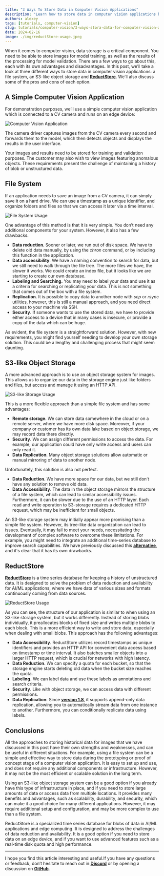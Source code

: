 ```yaml
---
title: "3 Ways To Store Data in Computer Vision Applications"
description: "Learn how to store data in computer vision applications by using ReductStore, S3-like storage or a file system."
authors: alexey
tags: [tutorials, computer-vision]
slug: tutorials/computer-vision/3-ways-stora-data-for-computer-vision-applications
date: 2024-02-16
image: ./img/reductStore-usage.jpeg
---
```


When it comes to computer vision, data storage is a critical component. You need to be able to store images for model training, as well as the results of the processing for model validation. There are a few ways to go about this, each with its own advantages and disadvantages. In this post, we’ll take a look at three different ways to store data in computer vision applications: a file system, an S3-like object storage and **[ReductStore](https://reduct.store/)**. We’ll also discuss some of the pros and cons of each option.

## A Simple Computer Vision Application

For demonstration purposes, we’ll use a simple computer vision application which is connected to a CV camera and runs on an edge device:

![Computer Vision Application](./img/computer-vision-application.jpeg)

The camera driver captures images from the CV camera every second and forwards them to the model, which then detects objects and displays the results in the user interface.

Your images and results need to be stored for training and validation purposes. The customer may also wish to view images featuring anomalous objects. These requirements present the challenge of maintaining a history of blob or unstructured data.

<!--truncate-->

## File System

If an application needs to save an image from a CV camera, it can simply save it on a hard drive. We can use a timestamp as a unique identifier, and organize folders and files so that we can access it later via a time interval.

![File System Usage](./img/file-system-usage.jpeg)

One advantage of this method is that it is very simple. You don’t need any additional components for your system. However, it also has a few drawbacks.

- **Data reduction**. Sooner or later, we run out of disk space. We have to delete old data manually, by using the *chron* command, or by including this function in the application.
- **Data accessibility**. We have a naming convention to search for data, but we still need to walk through the file tree. The more files we have, the slower it works. We could create an index file, but it looks like we are starting to create our own database.
- **Labeling and Searching.** You may need to label your data and use it as a criteria for searching or replicating your data. This is not something that comes out of the box with a file system.
- **Replication**. It is possible to copy data to another node with *scp* or *rsync* utilities, however, this is still a manual approach, and you need direct access to your machine via SSH.
- **Security**. If someone wants to use the stored data, we have to provide either access to a device that in many cases is insecure, or provide a copy of the data which can be huge.

As evident, the file system is a straightforward solution. However, with new requirements, you might find yourself needing to develop your own storage solution. This could be a lengthy and challenging process that might seem daunting. 

## S3-like Object Storage

A more advanced approach is to use an object storage system for images. This allows us to organize our data in the storage engine just like folders and files, but access and manage it using an HTTP API.

![S3-like Storage Usage](./img/s3-like-storage-usage.jpeg)

This is a more flexible approach than a simple file system and has some advantages:

- **Remote storage**. We can store data somewhere in the cloud or on a remote server, where we have more disk space. Moreover, if your company or customer has its own data lake based on object storage, we may record data there directly.
- **Security**. We can assign different permissions to access the data. For example, our application could have only write access and users can only read it.
- **Data Replication**. Many object storage solutions allow automatic or manual mirroring of data to another node.

Unfortunately, this solution is also not perfect.

- **Data Reduction**. We have more space for our data, but we still don’t have any solution to remove old data.
- **Data Accessibility**. The data in the object storage mirrors the structure of a file system, which can lead to similar accessibility issues. Furthermore, it can be slower due to the use of an HTTP layer. Each read and write operation to S3-storage requires a dedicated HTTP request, which may be inefficient for small objects.

An S3-like storage system may initially appear more promising than a simple file system. However, its tree-like data organization can lead to issues. Eventually, it may fail to meet your needs, necessitating the development of complex software to overcome these limitations. For example, you might need to integrate an additional time-series database to improve search capabilities. We have previously discussed this **[alternative](https://www.reduct.store/blog/comparison/iot/reductstore-benchmark)**, and it's clear that it has its own drawbacks.

## ReductStore

**[ReductStore](https://www.reduct.store/)** is a time series database for keeping a history of unstructured data. It is designed to solve the problem of data reduction and availability for AI/ML applications, where we have data of various sizes and formats continuously coming from data sources.

![ReductStore Usage](./img/reductStore-usage.jpeg)

As you can see, the structure of our application is similar to when using an S3-like storage system, but it works differently. Instead of storing blobs individually, it preallocates blocks of fixed size and writes multiple blobs to each block. This is a more efficient way to write and store data, especially when dealing with small blobs. This approach has the following advantages:

- **Data Accessibility**. ReductStore utilizes record timestamps as unique identifiers and provides an HTTP API for convenient data access based on timestamp or time interval. It also batches smaller objects into a larger HTTP request, which is crucial for networks with high latency.
- **Data Reduction**. We can specify a quota for each bucket, so that the storage engine starts deleting old data when the bucket size reaches the quota.
- **Labeling.**  We can label data and use these labels as annotations and search criteria.
- **Security**. Like with object storage, we can access data with different permissions.
- **Data Replication**. Since **[version 1.8](https://www.reduct.store/blog/news/reductstore-8-released)**, it supports append-only data replication, allowing you to automatically stream data from one instance to another. Furthermore, you can conditionally replicate data using labels.

## Conclusions

All the approaches to storing historical data for images that we have discussed in this post have their own strengths and weaknesses, and can be useful in different situations. For example, using a file system can be a simple and effective way to store data during the prototyping or proof of concept stage of a computer vision application. It is easy to set up and use, and does not require any additional components or infrastructure. However, it may not be the most efficient or scalable solution in the long term.

Using an S3-like object storage system can be a good option if you already have this type of infrastructure in place, and if you need to store large amounts of data or access data from multiple locations. It provides many benefits and advantages, such as scalability, durability, and security, which can make it a good choice for many different applications. However, it may require additional setup and configuration, and may be more complex to use than a file system.

ReductStore is a specialized time series database for blobs of data in AI/ML applications and edge computing. It is designed to address the challenges of data reduction and availability. It is a good option if you need to store data on an edge device, and if you want to use advanced features such as a real-time disk quota and high performance.

---

I hope you find this article interesting and useful.If you have any questions or feedback, don’t hesitate to reach out in **[Discord](https://discord.gg/8wPtPGJYsn)** or by opening a discussion on **[GitHub](https://github.com/reductstore/reductstore/discussions)**.